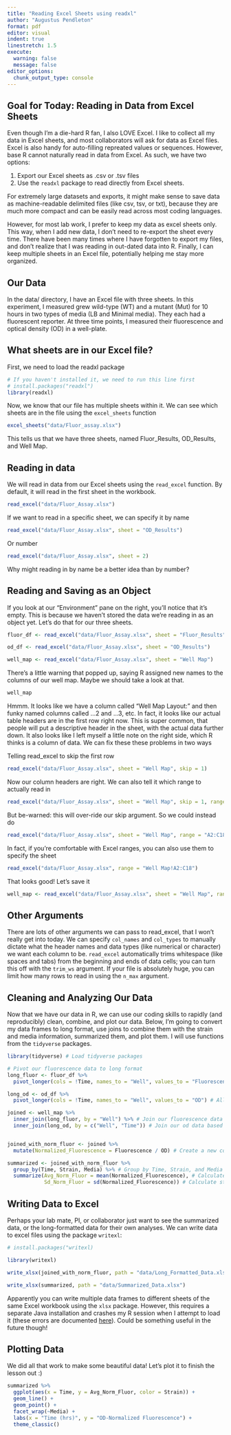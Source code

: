 ```yaml
---
title: "Reading Excel Sheets using readxl"
author: "Augustus Pendleton"
format: pdf
editor: visual
indent: true
linestretch: 1.5
execute:
  warning: false
  message: false
editor_options: 
  chunk_output_type: console
---
```


## Goal for Today: Reading in Data from Excel Sheets

Even though I'm a die-hard R fan, I also LOVE Excel. I like to collect all my data in Excel sheets, and most collaborators will ask for data as Excel files. Excel is also handy for auto-filling repreated values or sequences. However, base R cannot naturally read in data from Excel. As such, we have two options:

1.  Export our Excel sheets as .csv or .tsv files
2.  Use the `readxl` package to read directly from Excel sheets.

For extremely large datasets and exports, it might make sense to save data as machine-readable delimited files (like csv, tsv, or txt), because they are much more compact and can be easily read across most coding languages.

However, for most lab work, I prefer to keep my data as excel sheets only. This way, when I add new data, I don't need to re-export the sheet every time. There have been many times where I have forgotten to export my files, and don't realize that I was reading in out-dated data into R. Finally, I can keep multiple sheets in an Excel file, potentially helping me stay more organized.

## Our Data

In the data/ directory, I have an Excel file with three sheets. In this experiment, I measured grew wild-type (WT) and a mutant (Mut) for 10 hours in two types of media (LB and Minimal media). They each had a fluorescent reporter. At three time points, I measured their fluorescence and optical density (OD) in a well-plate.

## What sheets are in our Excel file?

First, we need to load the readxl package

```r
# If you haven't installed it, we need to run this line first
# install.packages("readxl")
library(readxl)
```

Now, we know that our file has multiple sheets within it. We can see which sheets are in the file using the `excel_sheets` function

```r
excel_sheets("data/Fluor_assay.xlsx")
```

This tells us that we have three sheets, named Fluor_Results, OD_Results, and Well Map.

## Reading in data

We will read in data from our Excel sheets using the `read_excel` function. By default, it will read in the first sheet in the workbook.

```r
read_excel("data/Fluor_Assay.xlsx")
```

If we want to read in a specific sheet, we can specify it by name

```r
read_excel("data/Fluor_Assay.xlsx", sheet = "OD_Results")
```

Or number

```r
read_excel("data/Fluor_Assay.xlsx", sheet = 2)
```

Why might reading in by name be a better idea than by number?

## Reading and Saving as an Object

If you look at our "Environment" pane on the right, you'll notice that it's empty. This is because we haven't stored the data we're reading in as an object yet. Let's do that for our three sheets.

```r
fluor_df <- read_excel("data/Fluor_Assay.xlsx", sheet = "Fluor_Results")

od_df <- read_excel("data/Fluor_Assay.xlsx", sheet = "OD_Results")

well_map <- read_excel("data/Fluor_Assay.xlsx", sheet = "Well Map")
```

There's a little warning that popped up, saying R assigned new names to the columns of our well map. Maybe we should take a look at that.

```r
well_map
```

Hmmm. It looks like we have a column called "Well Map Layout:" and then funky named columns called ...2 and ...3, etc. In fact, it looks like our actual table headers are in the first row right now. This is super common, that people will put a descriptive header in the sheet, with the actual data further down. It also looks like I left myself a little note on the right side, which R thinks is a column of data. We can fix these these problems in two ways

Telling read_excel to skip the first row

```r
read_excel("data/Fluor_Assay.xlsx", sheet = "Well Map", skip = 1)
```

Now our column headers are right. We can also tell it which range to actually read in

```r
read_excel("data/Fluor_Assay.xlsx", sheet = "Well Map", skip = 1, range = "A1:C18")
```

But be-warned: this will over-ride our skip argument. So we could instead do

```r
read_excel("data/Fluor_Assay.xlsx", sheet = "Well Map", range = "A2:C18")
```

In fact, if you're comfortable with Excel ranges, you can also use them to specify the sheet

```r
read_excel("data/Fluor_Assay.xlsx", range = "Well Map!A2:C18")
```

That looks good! Let's save it

```r
well_map <- read_excel("data/Fluor_Assay.xlsx", sheet = "Well Map", range = "A2:C18")
```

## Other Arguments

There are lots of other arguments we can pass to read_excel, that I won't really get into today. We can specify `col_names` and `col_types` to manually dictate what the header names and data types (like numerical or character) we want each column to be. `read_excel` automatically trims whitespace (like spaces and tabs) from the beginning and ends of data cells; you can turn this off with the `trim_ws` argument. If your file is absolutely huge, you can limit how many rows to read in using the `n_max` argument.

## Cleaning and Analyzing Our Data

Now that we have our data in R, we can use our coding skills to rapidly (and reproducibly) clean, combine, and plot our data. Below, I'm going to convert my data frames to long format, use joins to combine them with the strain and media information, summarized them, and plot them. I will use functions from the `tidyverse` packages.

```r
library(tidyverse) # Load tidyverse packages

# Pivot our fluorescence data to long format
long_fluor <- fluor_df %>%
  pivot_longer(cols = !Time, names_to = "Well", values_to = "Fluorescence") # All columns that are NOT Time

long_od <- od_df %>%
  pivot_longer(cols = !Time, names_to = "Well", values_to = "OD") # All columns that are NOT Time

joined <- well_map %>%
  inner_join(long_fluor, by = "Well") %>% # Join our fluorescence data based on Well
  inner_join(long_od, by = c("Well", "Time")) # Join our od data based on Well and Time


joined_with_norm_fluor <- joined %>%
  mutate(Normalized_Fluorescence = Fluorescence / OD) # Create a new column of Fluorescence divided by OD

summarized <- joined_with_norm_fluor %>%
  group_by(Time, Strain, Media) %>% # Group by Time, Strain, and Media
  summarize(Avg_Norm_Fluor = mean(Normalized_Fluorescence), # Calculate average normalized fluorescence
            Sd_Norm_Fluor = sd(Normalized_Fluorescence)) # Calculate standard deviation
```

## Writing Data to Excel

Perhaps your lab mate, PI, or collaborator just want to see the summarized data, or the long-formatted data for their own analyses. We can write data to excel files using the package `writexl`:

```r
# install.packages("writexl)

library(writexl)

write_xlsx(joined_with_norm_fluor, path = "data/Long_Formatted_Data.xlsx")

write_xlsx(summarized, path = "data/Summarized_Data.xlsx")
```

Apparently you can write multiple data frames to different sheets of the same Excel workbook using the `xlsx` package. However, this requires a separate Java installation and crashes my R session when I attempt to load it (these errors are documented [here](https://github.com/rstudio/rstudio/issues/11076)). Could be something useful in the future though!

## Plotting Data

We did all that work to make some beautiful data! Let's plot it to finish the lesson out :)

```r
summarized %>%
  ggplot(aes(x = Time, y = Avg_Norm_Fluor, color = Strain)) +
  geom_line() + 
  geom_point() +
  facet_wrap(~Media) + 
  labs(x = "Time (hrs)", y = "OD-Normalized Fluorescence") + 
  theme_classic()
```
